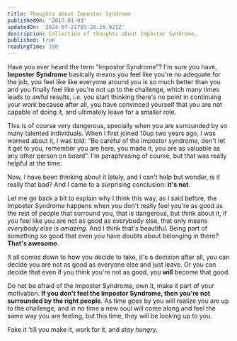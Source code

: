 ```yaml
---
title: Thoughts about Impostor Syndrome
publishedOn: '2017-01-03'
updatedOn: '2024-07-21T03:20:16.921Z'
description: Collection of thoughts about Impostor Syndrome.
published: true
readingTime: 180
---
```


Have you ever heard the term “Impostor Syndrome”? I'm sure you have, **Impostor 
Syndrome** basically means you feel like you're no adequate for the job, you feel 
like like everyone around you is so much better than you and you finally feel 
like you're not up to the challenge, which many times leads to awful results, 
i.e. you start thinking there's no point in continuing your work because after all, 
you have convinced yourself that you are not capable of doing it, and ultimately 
leave for a smaller role.

This is of course very dangerous, specially when you are surrounded by so many 
talented individuals. When I first joined 10up two years ago, I was warned about 
it, I was told: “Be careful of the impostor syndrome, don't let it get to you, 
remember you are here, you made it, you are as valuable as any other person on board”. 
I'm paraphrasing of course, but that was really helpful at the time.

Now, I have been thinking about it lately, and I can't help but wonder, is it really 
that bad? And I came to a surprising conclusion: **it's not**.

Let me go back a bit to explain why I think this way, as I said before, the Imposter 
Syndrome happens when you don't really feel you're as good as the rest of people that 
surround you, that is dangerous, but think about it, if you feel like you are not 
as good as everybody else, that only means _everybody else is amazing_. And I think 
that's beautiful. Being part of something so good that even you have doubts about 
belonging in there? **That's awesome**.

It all comes down to how you decide to take, it's a decision after all, you can 
decide you are not as good as everyone else and just leave. Or you can decide that 
even if you think you're not as good, you **will** become that good.

Do not be afraid of the Imposter Syndrome, own it, make it part of your motivation. 
**If you don't feel the Impostor Syndrome, then you're not surrounded by the right 
people**. As time goes by you will realize you are up to the challenge, and in no 
time a new soul will come along and feel the same way you are feeling, but this time, 
they will be looking up to you.

Fake it 'till you make it, work for it, and _stay hungry_.
